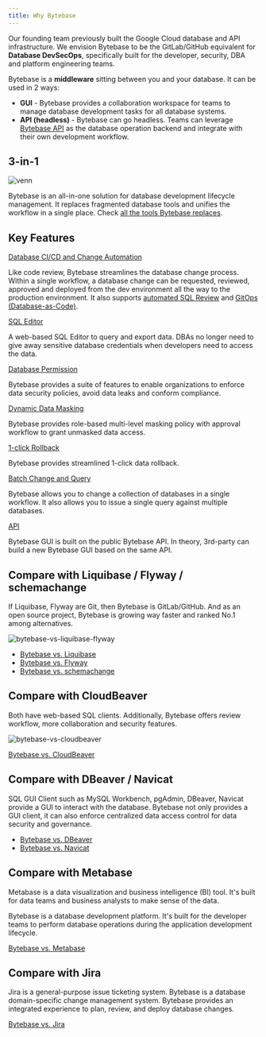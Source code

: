 ```yaml
---
title: Why Bytebase
---
```


Our founding team previously built the Google Cloud database and API infrastructure. We envision Bytebase
to be the GitLab/GitHub equivalent for **Database DevSecOps**, specifically built for the developer, security, DBA and platform engineering teams.

Bytebase is a **middleware** sitting between you and your database. It can be used in 2 ways:

- **GUI** - Bytebase provides a collaboration workspace for teams to manage database development tasks for all database systems.
- **API (headless)** - Bytebase can go headless. Teams can leverage [Bytebase API](/api/overview/) as the database operation backend and integrate with their own development workflow.

## 3-in-1

![venn](/content/docs/what-is-bytebase/venn.webp)

Bytebase is an all-in-one solution for database development lifecycle management. It replaces fragmented database tools and unifies the workflow in a single place. Check [all the tools Bytebase replaces](/blog/all-database-tools-bytebase-replaces).

## Key Features

[Database CI/CD and Change Automation](/change-database/change-workflow/)

Like code review, Bytebase streamlines the database change process. Within a single workflow, a database change can be requested, reviewed, approved and deployed from the dev environment all the way to the production environment. It also supports [automated SQL Review](/sql-review/overview/) and [GitOps (Database-as-Code)](/vcs-integration/overview/).

[SQL Editor](/sql-editor/overview/)

A web-based SQL Editor to query and export data. DBAs no longer need to give away sensitive database credentials when developers need to access the data.

[Database Permission](/security/database-permission/query/)

Bytebase provides a suite of features to enable organizations to enforce data security policies, avoid data leaks and conform compliance.

[Dynamic Data Masking](/security/data-masking/overview/)

Bytebase provides role-based multi-level masking policy with approval workflow to grant unmasked data access.

[1-click Rollback](/change-database/rollback-data-changes/)

Bytebase provides streamlined 1-click data rollback.

[Batch Change and Query](/change-database/batch-change/)

Bytebase allows you to change a collection of databases in a single workflow. It also allows you to issue
a single query against multiple databases.

[API](/api/overview/)

Bytebase GUI is built on the public Bytebase API. In theory, 3rd-party can build a new Bytebase
GUI based on the same API.

## Compare with Liquibase / Flyway / schemachange

If Liquibase, Flyway are Git, then Bytebase is GitLab/GitHub. And as an open source project, Bytebase
is growing way faster and ranked No.1 among alternatives.

![bytebase-vs-liquibase-flyway](/content/docs/what-is-bytebase/bytebase-vs-liquibase-flyway-schemachange.webp)

- [Bytebase vs. Liquibase](/blog/bytebase-vs-liquibase/)
- [Bytebase vs. Flyway](/blog/bytebase-vs-flyway/)
- [Bytebase vs. schemachange](/blog/snowflake-schema-change/)

## Compare with CloudBeaver

Both have web-based SQL clients. Additionally, Bytebase offers review workflow, more collaboration and security features.

![bytebase-vs-cloudbeaver](/content/docs/what-is-bytebase/bytebase-vs-cloudbeaver.webp)

[Bytebase vs. CloudBeaver](/blog/bytebase-vs-cloudbeaver/)

## Compare with DBeaver / Navicat

SQL GUI Client such as MySQL Workbench, pgAdmin, DBeaver, Navicat provide a GUI to interact with the
database. Bytebase not only provides a GUI client, it can also enforce centralized data access control
for data security and governance.

- [Bytebase vs. DBeaver](/blog/bytebase-vs-dbeaver/)
- [Bytebase vs. Navicat](/blog/stop-using-navicat/)

## Compare with Metabase

Metabase is a data visualization and business intelligence (BI) tool. It's built for data teams and business analysts
to make sense of the data.

Bytebase is a database development platform. It's built for the developer teams to perform database operations during the application development lifecycle.

[Bytebase vs. Metabase](/blog/bytebase-vs-metabase/)

## Compare with Jira

Jira is a general-purpose issue ticketing system. Bytebase is a database domain-specific change management system.
Bytebase provides an integrated experience to plan, review, and deploy database changes.

[Bytebase vs. Jira](/blog/use-jira-for-database-change/)
